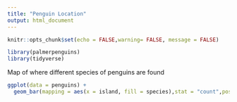 ```yaml
---
title: "Penguin Location"
output: html_document
---
```


```r
knitr::opts_chunk$set(echo = FALSE,warning= FALSE, message = FALSE)
```

```r
library(palmerpenguins)
library(tidyverse)
```

Map of where different species of penguins are found
```r

ggplot(data = penguins) +
  geom_bar(mapping = aes(x = island, fill = species),stat = "count",position="dodge", alpha = .75)

```
